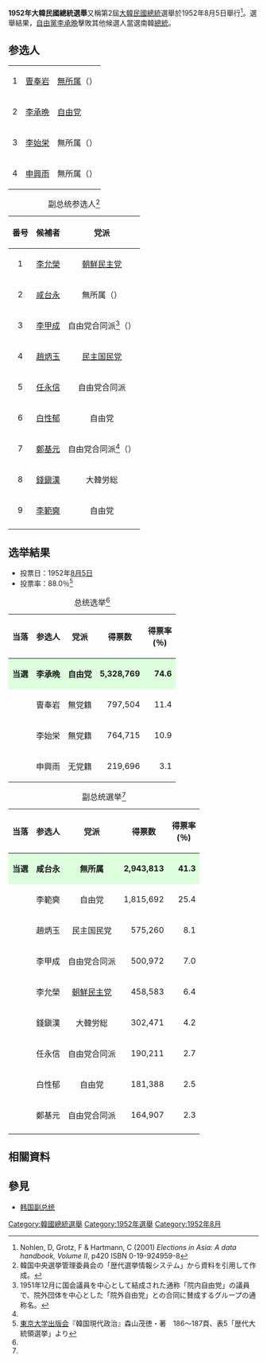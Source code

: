 <!--{{Politics of South Korea}}-->
{{Infobox Election
|election_name      = 1952年大韓民國總統選舉
|country            = Republic of Korea
|type               = presidential
|ongoing            = no
|previous_election  = 1948年大韓民國總統選舉
|previous_year      = 1948
|next_election      = 1956年大韓民國總統選舉
|next_year          = 1956
|election_date      = 1952年8月5日
|image1 = [[File:Rhee_Syng-Man_in_1948.jpg|133px]]
|nominee1 = '''[[李承晩|李承晩]]'''
|party1 = 自由黨
|popular_vote1 = '''5,238,769'''
|percentage1 = '''74.6%'''
|image2 = [[File:Cho_Bong-am.png|121px]]
|nominee2 = [[曹奉岩|曹奉岩]]
|party2 = 無黨
|popular_vote2 = 797,504
|percentage2 = 11.4%
|image3 = [[File:Yi_Si-yeong.jpg|130px]]
|nominee3 = [[李始榮|李始榮]]
|colour3 =4B0082
|party3 = 無黨
|popular_vote3 = 764,715
|percentage3 = 10.9%

|title=總統
|before_election=[[李承晩|李承晩]]
|before_party= 自由黨
|after_election=[[李承晩|李承晩]]
|after_party = 自由黨
}}

'''1952年大韓民國總統選舉'''又稱第2屆[[大韓民國總統|大韓民國總統]]選舉於1952年8月5日舉行<ref>Nohlen, D, Grotz, F & Hartmann, C (2001) ''Elections in Asia: A data handbook, Volume II'', p420 ISBN 0-19-924959-8</ref>。選舉結果，[[自由黨|自由黨]][[李承晩|李承晩]]擊敗其他候選人當選南韓[[總統|總統]]。

== 参选人 ==
{| style="text-align:center"
|-
|1
|[[曺奉岩|曺奉岩]]||[[無所属|無所属]]（{{lang|ko|무소속}}）
|-
|2
|[[李承晩|李承晩]]||[[自由党_(大韓民国)|自由党]]
|-
|3
|[[李始栄|李始栄]]||無所属（{{lang|ko|무소속}}）
|-
|4
|[[申興雨|申興雨]]||無所属（{{lang|ko|무소속}}）
|}
{|class="wikitable"
|-
|+副总统参选人<ref name="examplede">韓国中央選挙管理委員会の「歴代選挙情報システム」から資料を引用して作成。</ref>
!番号
!align="center"|候補者
!align="center"|党派
|-
|align="center"|1
|align="center"|[[李允栄|李允榮]]
|align="center"|[[朝鮮民主党_(韓国)|朝鮮民主党]]
|-
|align="center"|2
|align="center"|[[咸台永|咸台永]]
|align="center"|無所属（{{lang|ko|무소속}}）
|-
|align="center"|3
|align="center"|[[李甲成|李甲成]]
|align="center"|自由党合同派<ref name="exampl">1951年12月に国会議員を中心として結成された通称「院内自由党」の議員で、院外団体を中心とした「院外自由党」との合同に賛成するグループの通称名。</ref>（{{lang|ko|자유당합동파}}）
|-
|align="center"|4
|align="center"|[[趙炳玉|趙炳玉]]
|align="center"|[[民主国民党|民主国民党]]
|-
|align="center"|5
|align="center"|[[任永信|任永信]]
|align="center"|自由党合同派
|-
|align="center"|6
|align="center"|[[白性郁|白性郁]]
|align="center"|自由党
|-
|align="center"|7
|align="center"|[[鄭基元|鄭基元]]
|align="center"|自由党合同派<ref name="exampl"/>（{{lang|ko|자유당합동파}}）
|-
|align="center"|8
|align="center"|[[錢鎭漢|錢鎭漢]]
|align="center"|大韓労総
|-
|align="center"|9
|align="center"|[[李範奭|李範奭]]
|align="center"|自由党
|-
|}

== 选举結果 ==
*投票日：1952年[[8月5日|8月5日]]
*投票率：88.0％<ref name="exampled">[[東京大学出版会|東京大学出版会]]『韓国現代政治』森山茂徳・著　186～187頁、表5「歴代大統領選挙」より</ref>
{|class="wikitable"
|-
|+总统选举<ref name="exampled"/>
!align="center"|当落
!align="center"|参选人
!align="center"|党派
!align="center"|得票数
!align="center"|得票率<br />(％)
|-
|style="background-color:#dfd" align="center"|'''当選'''
|style="background-color:#dfd" align="center"|'''李承晩'''
|style="background-color:#dfd" align="center"|'''自由党'''
|style="background-color:#dfd" align="right"|'''5,328,769'''
|style="background-color:#dfd" align="right"|'''74.6'''
|-
|align="center"|
|align="center"|曺奉岩
|align="center"|無党籍
|align="right"|797,504
|align="right"|11.4
|-
|align="center"|
|align="center"|李始栄
|align="center"|無党籍
|align="right"|764,715
|align="right"|10.9
|-
|align="center"|
|align="center"|申興雨
|align="center"|无党籍
|align="right"|219,696
|align="right"|3.1
|}
{|class="wikitable"
|-
|+副总统選举<ref name="examplede"/>
!align="center"|当落
!align="center"|参选人
!align="center"|党派
!align="center"|得票数
!align="center"|得票率<br />(％)
|-
|style="background-color:#dfd" align="center"|'''当選'''
|style="background-color:#dfd" align="center"|'''咸台永'''
|style="background-color:#dfd" align="center"|'''無所属'''
|style="background-color:#dfd" align="right"|'''2,943,813'''
|style="background-color:#dfd" align="right"|'''41.3'''
|-
|align="center"|
|align="center"|李範奭
|align="center"|自由党
|align="right"|1,815,692
|align="right"|25.4
|-
|align="center"|
|align="center"|趙炳玉
|align="center"|民主国民党
|align="right"|575,260
|align="right"|8.1
|-
|align="center"|
|align="center"|李甲成
|align="center"|自由党合同派
|align="right"|500,972
|align="right"|7.0
|-
|align="center"|
|align="center"|李允榮
|align="center"|[[朝鮮民主党_(韓国)|朝鮮民主党]]
|align="right"|458,583
|align="right"|6.4
|-
|align="center"|
|align="center"|錢鎭漢
|align="center"|大韓労総
|align="right"|302,471
|align="right"|4.2
|-
|align="center"|
|align="center"|任永信
|align="center"|自由党合同派
|align="right"|190,211
|align="right"|2.7
|-
|align="center"|
|align="center"|白性郁
|align="center"|自由党
|align="right"|181,388
|align="right"|2.5
|-
|align="center"|
|align="center"|鄭基元
|align="center"|自由党合同派
|align="right"|164,907
|align="right"|2.3
|-
|}
{{韓國政治}}

== 相關資料 ==
<references />
==參見==
*[[韩国副总统|韩国副总统]]
{{大韩民国选举}}
[[Category:韓國總統選舉|Category:韓國總統選舉]]
[[Category:1952年選舉|Category:1952年選舉]]
[[Category:1952年8月|Category:1952年8月]]